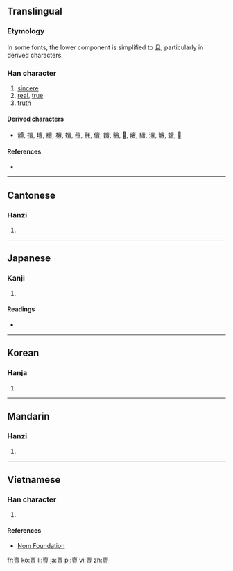 ==Translingual==

===Etymology===
{{Han compound|㐭|旦|c1=s|c2=p|ls=psc}}

In some fonts, the lower component is simplified to 且, particularly in derived characters.

===Han character===
{{Han char|rn=8|rad=亠|as=11|sn=13|four=0010<sub>6</sub>|canj=卜田口一 (YWRM)|ids=⿱[[㐭]][[旦]]}}

# [[sincere]]
# [[real]], [[true]]
# [[truth]]

====Derived characters====
* [[顫]], [[擅]], [[壇]], [[膻]], [[檀]], [[嬗]], [[氊]], [[氈]], [[儃]], [[饘]], [[鸇]], [[𧾍]], [[䁴]], [[驙]], [[澶]], [[鱣]], [[蟺]], [[𨭖]]

====References====
* {{Han ref|kx=0089.200|dkj=00328|hdz=10291.060|uh=4EB6|ud=20150|bh=DCB3|bd=56499}}

----

==Cantonese==

===Hanzi===
{{yue-hanzi|jyut=|y=taan2}}

# {{defn|lang=yue|sort=亠11}}

----

==Japanese==

===Kanji===
{{ja-kanji|grade=|rs=亠11}}

# {{defn|lang=ja|sort=亠11}}

====Readings====
* {{ja-readings|on=[[たん]] (tan), [[せん]] (sen), [[ぜん]] (zen)|kun=[[あつい]] (atsui), [[まこと]] (makoto)}}

----

==Korean==

===Hanja===
{{ko-hanja|hangeul=단|rv=dan|mr=tan}}

# {{defn|lang=ko|sort=亠11}}

----

==Mandarin==

===Hanzi===
{{cmn-hanzi|pin=[[dǎn]] ([[dan3]])|wg=tan<sup>3</sup>}}

# {{defn|lang=cmn|sort=亠11}}

----

==Vietnamese==

===Han character===
{{vi-hantu|[[đàn]], [[đản]]|rs=亠11}}

# {{defn|lang=vi|sort=亠11}}

====References====
*[http://nomfoundation.org/common/nom_details.php?codepoint=4eb6 Nom Foundation]

[[fr:亶]]
[[ko:亶]]
[[li:亶]]
[[ja:亶]]
[[pl:亶]]
[[vi:亶]]
[[zh:亶]]